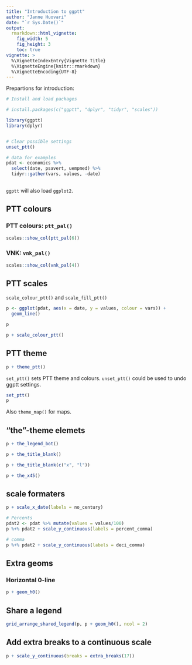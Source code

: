 ```yaml
---
title: "Introduction to ggptt"
author: "Janne Huovari"
date: "`r Sys.Date()`"
output: 
  rmarkdown::html_vignette:
    fig_width: 5
    fig_height: 3
    toc: true
vignette: >
  %\VignetteIndexEntry{Vignette Title}
  %\VignetteEngine{knitr::rmarkdown}
  %\VignetteEncoding{UTF-8}
---
```


Prepartions for introduction:

```r

# Install and load packages

# install.packages(c("ggptt", "dplyr", "tidyr", "scales"))

library(ggptt)
library(dplyr)


# Clear possible settings
unset_ptt()

# data for examples
pdat <- economics %>% 
  select(date, psavert, uempmed) %>% 
  tidyr::gather(vars, values, -date)
  

```


`ggptt` will also load `ggplot2`.

## PTT colours

### PTT colours: `ptt_pal()`

```r
scales::show_col(ptt_pal(6))
```

### VNK: `vnk_pal()`

```r
scales::show_col(vnk_pal(4))
```

## PTT scales

`scale_colour_ptt()` and `scale_fill_ptt()`

```r

p <- ggplot(pdat, aes(x = date, y = values, colour = vars)) + 
  geom_line()

p

p + scale_colour_ptt()

```

## PTT theme


```r

p + theme_ptt()

```

`set_ptt()` sets PTT theme and colours. `unset_ptt()` could be used to undo 
ggptt settings.

```r

set_ptt()
p

```

Also `theme_map()` for maps.

## "the"-theme elemets

```r

p + the_legend_bot()

p + the_title_blank()

p + the_title_blank(c("x", "l"))

p + the_x45()
```

## scale formaters

```r

p + scale_x_date(labels = no_century)

# Percents
pdat2 <- pdat %>% mutate(values = values/100)
p %+% pdat2 + scale_y_continuous(labels = percent_comma)

# comma
p %+% pdat2 + scale_y_continuous(labels = deci_comma)

```

## Extra geoms

### Horizontal 0-line

```r

p + geom_h0()

```


## Share a legend

```r

grid_arrange_shared_legend(p, p + geom_h0(), ncol = 2)

```

## Add extra breaks to a continuous scale

```r

p + scale_y_continuous(breaks = extra_breaks(17))

```

